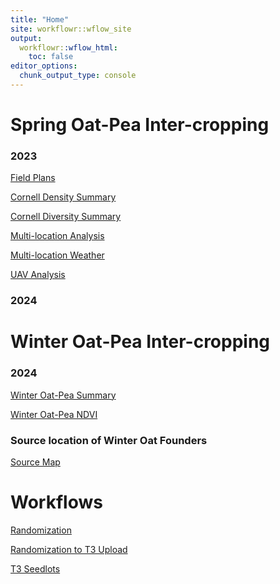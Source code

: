 ```yaml
---
title: "Home"
site: workflowr::wflow_site
output:
  workflowr::wflow_html:
    toc: false
editor_options:
  chunk_output_type: console
---
```



# Spring Oat-Pea Inter-cropping

### 2023
[Field Plans](field_planning.html)

[Cornell Density Summary](densisy-analysis.html)

[Cornell Diversity Summary](diversity-analysis.html)

[Multi-location Analysis](multi_location-analysis.html)

[Multi-location Weather](weather_2023.html)

[UAV Analysis](UAV-analysis.html)

### 2024



# Winter Oat-Pea Inter-cropping

### 2024
[Winter Oat-Pea Summary](winter_oat-pea_2024.html)

[Winter Oat-Pea NDVI](NDVI_2024.html)


### Source location of Winter Oat Founders

[Source Map](grin_map/grin_map.html)




# Workflows


[Randomization](randomization.html)


[Randomization to T3 Upload](randomization-to-t3-upload.html)


[T3 Seedlots](seed_lot.html)

